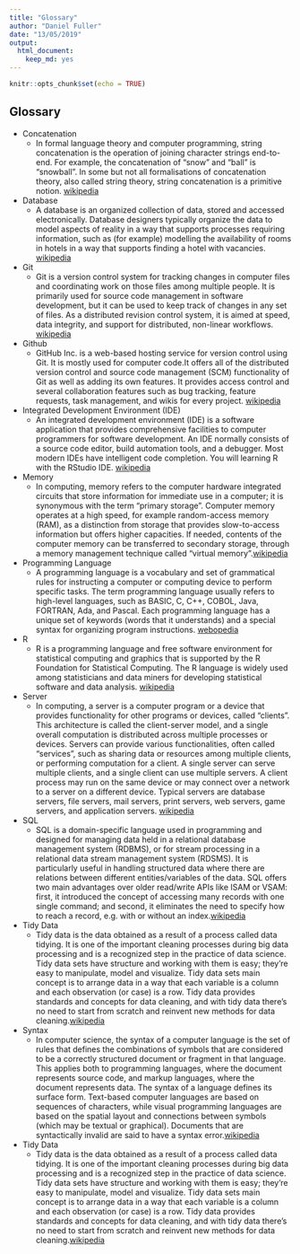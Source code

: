 ```yaml
---
title: "Glossary"
author: "Daniel Fuller"
date: "13/05/2019"
output:
  html_document:
    keep_md: yes
---
```


```r
knitr::opts_chunk$set(echo = TRUE)
```
## Glossary

- Concatenation 
    - In formal language theory and computer programming, string concatenation is the operation of joining character strings end-to-end. For example, the concatenation of "snow" and "ball" is "snowball". In some but not all formalisations of concatenation theory, also called string theory, string concatenation is a primitive notion. [wikipedia](https://en.wikipedia.org/wiki/Concatenation)
- Database
    - A database is an organized collection of data, stored and accessed electronically. Database designers typically organize the data to model aspects of reality in a way that supports processes requiring information, such as (for example) modelling the availability of rooms in hotels in a way that supports finding a hotel with vacancies. [wikipedia](https://en.wikipedia.org/wiki/Database)
- Git
    - Git is a version control system for tracking changes in computer files and coordinating work on those files among multiple people. It is primarily used for source code management in software development, but it can be used to keep track of changes in any set of files. As a distributed revision control system, it is aimed at speed, data integrity, and support for distributed, non-linear workflows. [wikipedia](https://en.wikipedia.org/wiki/Git) 
- Github
    - GitHub Inc. is a web-based hosting service for version control using Git. It is mostly used for computer code.It offers all of the distributed version control and source code management (SCM) functionality of Git as well as adding its own features. It provides access control and several collaboration features such as bug tracking, feature requests, task management, and wikis for every project. [wikipedia](https://en.wikipedia.org/wiki/GitHub)
- Integrated Development Environment (IDE)
    - An integrated development environment (IDE) is a software application that provides comprehensive facilities to computer programmers for software development. An IDE normally consists of a source code editor, build automation tools, and a debugger. Most modern IDEs have intelligent code completion. You will learning R with the RStudio IDE.  [wikipedia](https://en.wikipedia.org/wiki/Integrated_development_environment)
- Memory
     - In computing, memory refers to the computer hardware integrated circuits that store information for immediate use in a computer; it is synonymous with the term “primary storage”. Computer memory operates at a high speed, for example random-access memory (RAM), as a distinction from storage that provides slow-to-access information but offers higher capacities. If needed, contents of the computer memory can be transferred to secondary storage, through a memory management technique called “virtual memory”.[wikipedia](https://en.wikipedia.org/wiki/Computer_memory)
- Programming Language
    - A programming language is a vocabulary and set of grammatical rules for instructing a computer or computing device to perform specific tasks. The term programming language usually refers to high-level languages, such as BASIC, C, C++, COBOL, Java, FORTRAN, Ada, and Pascal. Each programming language has a unique set of keywords (words that it understands) and a special syntax for organizing program instructions.  [webopedia](https://www.webopedia.com/TERM/P/programming_language.html)
- R
    - R is a programming language and free software environment for statistical computing and graphics that is supported by the R Foundation for Statistical Computing. The R language is widely used among statisticians and data miners for developing statistical software and data analysis. [wikipedia](https://en.wikipedia.org/wiki/R_(programming_language))
- Server
   - In computing, a server is a computer program or a device that provides functionality for other programs or devices, called “clients”. This architecture is called the client-server model, and a single overall computation is distributed across multiple processes or devices. Servers can provide various functionalities, often called “services”, such as sharing data or resources among multiple clients, or performing computation for a client. A single server can serve multiple clients, and a single client can use multiple servers. A client process may run on the same device or may connect over a network to a server on a different device. Typical servers are database servers, file servers, mail servers, print servers, web servers, game servers, and application servers.   [wikipedia](https://en.wikipedia.org/wiki/Server_(computing)) 
- SQL
    - SQL is a domain-specific language used in programming and designed for managing data held in a relational database management system (RDBMS), or for stream processing in a relational data stream management system (RDSMS). It is particularly useful in handling structured data where there are relations between different entities/variables of the data. SQL offers two main advantages over older read/write APIs like ISAM or VSAM: first, it introduced the concept of accessing many records with one single command; and second, it eliminates the need to specify how to reach a record, e.g. with or without an index.[wikipedia](https://en.wikipedia.org/wiki/SQL)
- Tidy Data
     - Tidy data is the data obtained as a result of a process called data tidying. It is one of the important cleaning processes during big data processing and is a recognized step in the practice of data science. Tidy data sets have structure and working with them is easy; they’re easy to manipulate, model and visualize. Tidy data sets main concept is to arrange data in a way that each variable is a column and each observation (or case) is a row. Tidy data provides standards and concepts for data cleaning, and with tidy data there’s no need to start from scratch and reinvent new methods for data cleaning.[wikipedia](https://en.wikipedia.org/wiki/Tidy_data) 
- Syntax
    - In computer science, the syntax of a computer language is the set of rules that defines the combinations of symbols that are considered to be a correctly structured document or fragment in that language. This applies both to programming languages, where the document represents source code, and markup languages, where the document represents data. The syntax of a language defines its surface form. Text-based computer languages are based on sequences of characters, while visual programming languages are based on the spatial layout and connections between symbols (which may be textual or graphical). Documents that are syntactically invalid are said to have a syntax error.[wikipedia](https://en.wikipedia.org/wiki/Syntax_(programming_languages)) 
- Tidy Data  
     - Tidy data is the data obtained as a result of a process called data tidying. It is one of the important cleaning processes during big data processing and is a recognized step in the practice of data science. Tidy data sets have structure and working with them is easy; they’re easy to manipulate, model and visualize. Tidy data sets main concept is to arrange data in a way that each variable is a column and each observation (or case) is a row. Tidy data provides standards and concepts for data cleaning, and with tidy data there’s no need to start from scratch and reinvent new methods for data cleaning.[wikipedia](https://en.wikipedia.org/wiki/Tidy_data)  